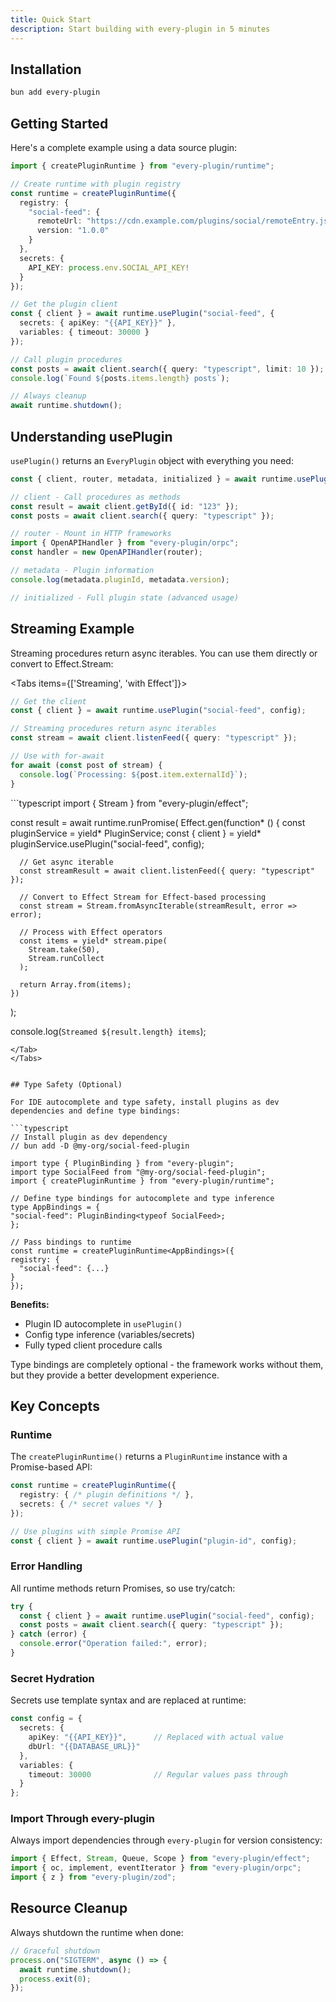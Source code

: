 ```yaml
---
title: Quick Start
description: Start building with every-plugin in 5 minutes
---
```


## Installation

```bash
bun add every-plugin
```


## Getting Started

Here's a complete example using a data source plugin:

```typescript
import { createPluginRuntime } from "every-plugin/runtime";

// Create runtime with plugin registry
const runtime = createPluginRuntime({
  registry: {
    "social-feed": {
      remoteUrl: "https://cdn.example.com/plugins/social/remoteEntry.js",
      version: "1.0.0"
    }
  },
  secrets: {
    API_KEY: process.env.SOCIAL_API_KEY!
  }
});

// Get the plugin client
const { client } = await runtime.usePlugin("social-feed", {
  secrets: { apiKey: "{{API_KEY}}" },
  variables: { timeout: 30000 }
});

// Call plugin procedures
const posts = await client.search({ query: "typescript", limit: 10 });
console.log(`Found ${posts.items.length} posts`);

// Always cleanup
await runtime.shutdown();
```

## Understanding usePlugin

`usePlugin()` returns an `EveryPlugin` object with everything you need:

```typescript
const { client, router, metadata, initialized } = await runtime.usePlugin("plugin-id", config);

// client - Call procedures as methods
const result = await client.getById({ id: "123" });
const posts = await client.search({ query: "typescript" });

// router - Mount in HTTP frameworks
import { OpenAPIHandler } from "every-plugin/orpc";
const handler = new OpenAPIHandler(router);

// metadata - Plugin information
console.log(metadata.pluginId, metadata.version);

// initialized - Full plugin state (advanced usage)
```

## Streaming Example

Streaming procedures return async iterables. You can use them directly or convert to Effect.Stream:

<Tabs items={['Streaming', 'with Effect']}>
  <Tab value="Streaming">
  ```typescript
  // Get the client
  const { client } = await runtime.usePlugin("social-feed", config);
  
  // Streaming procedures return async iterables
  const stream = await client.listenFeed({ query: "typescript" });
  
  // Use with for-await
  for await (const post of stream) {
    console.log(`Processing: ${post.item.externalId}`);
  }
  ```
  </Tab>
  <Tab value="with Effect">
  ```typescript
  import { Stream } from "every-plugin/effect";
  
  const result = await runtime.runPromise(
    Effect.gen(function* () {
      const pluginService = yield* PluginService;
      const { client } = yield* pluginService.usePlugin("social-feed", config);
      
      // Get async iterable
      const streamResult = await client.listenFeed({ query: "typescript" });
      
      // Convert to Effect Stream for Effect-based processing
      const stream = Stream.fromAsyncIterable(streamResult, error => error);
      
      // Process with Effect operators
      const items = yield* stream.pipe(
        Stream.take(50),
        Stream.runCollect
      );
      
      return Array.from(items);
    })
  );
  
  console.log(`Streamed ${result.length} items`);
  ```
  </Tab>
</Tabs>


## Type Safety (Optional)

For IDE autocomplete and type safety, install plugins as dev dependencies and define type bindings:

```typescript
// Install plugin as dev dependency
// bun add -D @my-org/social-feed-plugin

import type { PluginBinding } from "every-plugin";
import type SocialFeed from "@my-org/social-feed-plugin";
import { createPluginRuntime } from "every-plugin/runtime";

// Define type bindings for autocomplete and type inference
type AppBindings = {
  "social-feed": PluginBinding<typeof SocialFeed>;
};

// Pass bindings to runtime
const runtime = createPluginRuntime<AppBindings>({
  registry: {
    "social-feed": {...}
  }
});
```

**Benefits:**
- Plugin ID autocomplete in `usePlugin()`
- Config type inference (variables/secrets)
- Fully typed client procedure calls

Type bindings are completely optional - the framework works without them, but they provide a better development experience.

## Key Concepts

### Runtime

The `createPluginRuntime()` returns a `PluginRuntime` instance with a Promise-based API:

```typescript
const runtime = createPluginRuntime({
  registry: { /* plugin definitions */ },
  secrets: { /* secret values */ }
});

// Use plugins with simple Promise API
const { client } = await runtime.usePlugin("plugin-id", config);
```

### Error Handling

All runtime methods return Promises, so use try/catch:

```typescript
try {
  const { client } = await runtime.usePlugin("social-feed", config);
  const posts = await client.search({ query: "typescript" });
} catch (error) {
  console.error("Operation failed:", error);
}
```

### Secret Hydration

Secrets use template syntax and are replaced at runtime:

```typescript
const config = {
  secrets: {
    apiKey: "{{API_KEY}}",      // Replaced with actual value
    dbUrl: "{{DATABASE_URL}}"
  },
  variables: {
    timeout: 30000              // Regular values pass through
  }
};
```

### Import Through every-plugin

Always import dependencies through `every-plugin` for version consistency:

```typescript
import { Effect, Stream, Queue, Scope } from "every-plugin/effect";
import { oc, implement, eventIterator } from "every-plugin/orpc";
import { z } from "every-plugin/zod";
```

## Resource Cleanup

Always shutdown the runtime when done:

```typescript
// Graceful shutdown
process.on("SIGTERM", async () => {
  await runtime.shutdown();
  process.exit(0);
});
```

